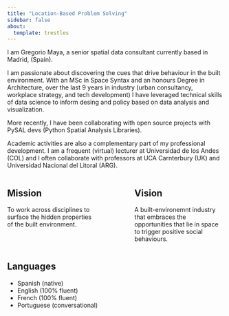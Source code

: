 ```yaml
---
title: "Location-Based Problem Solving"
sidebar: false
about:
  template: trestles
---
```


I am Gregorio Maya, a senior spatial data consultant currently based in Madrid, (Spain).

I am passionate about discovering the cues that drive behaviour in the built environment. With an MSc in Space Syntax and an honours Degree in Architecture, over the last 9 years in industry (urban consultancy, workplace strategy, and tech development) I have leveraged technical skills of data science to inform desing and policy based on data analysis and visualization.

More recently, I have been collaborating with open source projects with PySAL devs (Python Spatial Analysis Libraries).

Academic activities are also a complementary part of my professional development. I am a frequent (virtual) lecturer at Universidad de los Andes (COL) and I often collaborate with professors at UCA Carnterbury (UK) and Universidad Nacional del Litoral (ARG).

:::: {.columns}

::: {.column width="45%"}
## Mission
To work across disciplines to surface the hidden properties of the built environment.

:::

::: {.column width="10%"}
<!-- empty column to create gap -->
:::

::: {.column width="45%"}
## Vision
A built-environemnt industry that embraces the opportunities that lie in space to trigger positive social behaviours.

:::

::::

## Languages

- Spanish (native)
- English (100% fluent)
- French (100% fluent)
- Portuguese (conversational)